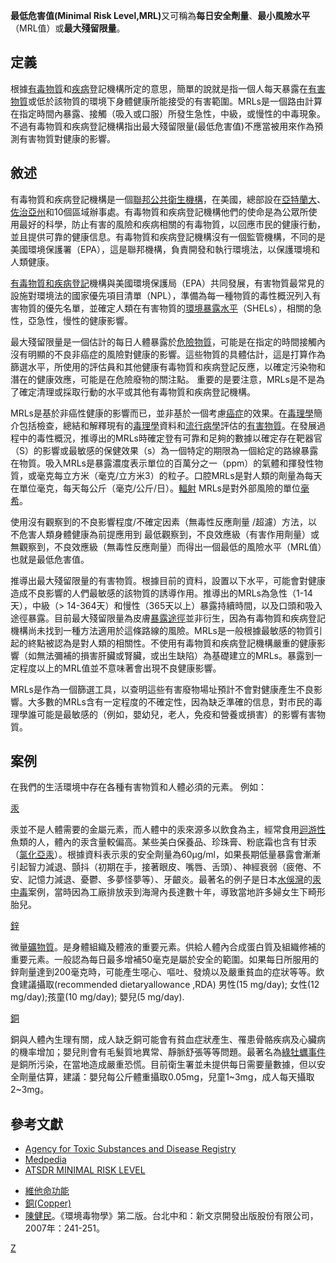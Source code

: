 {{medical}}{{藥學}}
'''最低危害值(Minimal Risk Level,MRL)'''又可稱為'''每日安全劑量'''、'''最小風險水平'''（MRL值）或'''最大殘留限量'''。

== 定義 ==

根據[[有毒物質|有毒物質]]和[[疾病|疾病]]登記機構所定的意思，簡單的說就是指一個人每天暴露在[[危險性物質|有害物質]]或低於該物質的環境下身體健康所能接受的有害範圍。MRLs是一個路由計算在指定時間內暴露、接觸（吸入或口服）所發生急性，中級，或慢性的中毒現象。不過有毒物質和疾病登記機構指出最大殘留限量(最低危害值)不應當被用來作為預測有害物質對健康的影響。

== 敘述 ==

有毒物質和疾病登記機構是一個[[聯邦公共衛生機構|聯邦公共衛生機構]]，在美國，總部設在[[亞特蘭大|亞特蘭大]]、[[佐治亞州|佐治亞州]]和10個區域辦事處。有毒物質和疾病登記機構他們的使命是為公眾所使用最好的科學，防止有害的風險和疾病相關的有毒物質，以回應市民的健康行動，並且提供可靠的健康信息。有毒物質和疾病登記機構沒有一個監管機構，不同的是美國環境保護署（EPA），這是聯邦機構，負責開發和執行環境法，以保護環境和人類健康。

[[有毒物質和疾病登記|有毒物質和疾病登記]]機構與美國環境保護局（EPA）共同發展，有害物質最常見的設施對環境法的國家優先項目清單（NPL），準備為每一種物質的毒性概況列入有害物質的優先名單，並確定人類在有害物質的[[環境暴露水平|環境暴露水平]]（SHELs），相關的急性，亞急性，慢性的健康影響。

最大殘留限量是一個估計的每日人體暴露於[[危險物質|危險物質]]，可能是在指定的時間接觸內沒有明顯的不良非癌症的風險對健康的影響。這些物質的具體估計，這是打算作為篩選水平，所使用的評估員和其他健康有毒物質和疾病登記反應，以確定污染物和潛在的健康效應，可能是在危險廢物的關注點。 重要的是要注意，MRLs是不是為了確定清理或採取行動的水平或其他有毒物質和疾病登記機構。

MRLs是基於非癌性健康的影響而已，並非基於一個考慮[[癌症|癌症]]的效果。在[[毒理學|毒理學]]簡介包括檢查，總結和解釋現有的[[毒理學|毒理學]]資料和[[流行病學|流行病學]]評估的[[有害物質|有害物質]]。在發展過程中的毒性概況，推導出的MRLs時確定登有可靠和足夠的數據以確定存在靶器官（S）的影響或最敏感的保健效果（s）為一個特定的期限為一個給定的路線暴露在物質。吸入MRLs是暴露濃度表示單位的百萬分之一（ppm）的氣體和揮發性物質，或毫克每立方米（毫克/立方米3）的粒子。口腔MRLs是對人類的劑量為每天在單位毫克，每天每公斤（毫克/公斤/日）。[[輻射|輻射]] MRLs是對外部風險的單位[[毫希|毫希]]。

使用沒有觀察到的不良影響程度/不確定因素（無毒性反應劑量 /超濾）方法，以不危害人類身體健康為前提應用到 最低觀察到，不良效應級（有害作用劑量）或 無觀察到，不良效應級（無毒性反應劑量）而得出一個最低的風險水平（MRL值）也就是最低危害值。

推導出最大殘留限量的有害物質。根據目前的資料，設置以下水平，可能會對健康造成不良影響的人們最敏感的該物質的誘導作用。推導出的MRLs為急性（1-14天），中級（> 14-364天）和慢性（365天以上）暴露持續時間，以及口頭和吸入途徑暴露。目前最大殘留限量為皮膚[[暴露途徑|暴露途徑]]並非衍生，因為有毒物質和疾病登記機構尚未找到一種方法適用於這條路線的風險。MRLs是一般根據最敏感的物質引起的終點被認為是對人類的相關性。不使用有毒物質和疾病登記機構嚴重的健康影響（如無法彌補的損害肝臟或腎臟，或出生缺陷）為基礎建立的MRLs。暴露到一定程度以上的MRL值並不意味著會出現不良健康影響。

MRLs是作為一個篩選工具，以查明這些有害廢物場址預計不會對健康產生不良影響。大多數的MRLs含有一定程度的不確定性，因為缺乏準確的信息，對市民的毒理學誰可能是最敏感的（例如，嬰幼兒，老人，免疫和營養或損害）的影響有害物質。

== 案例 ==

在我們的生活環境中存在各種有害物質和人體必須的元素。
例如：

[[汞|汞]]

汞並不是人體需要的金屬元素，而人體中的汞來源多以飲食為主，經常食用[[迴游性|迴游性]]魚類的人，體內的汞含量較偏高。某些美白保養品、珍珠膏、粉底霜也含有甘汞（[[氯化亞汞|氯化亞汞]]）。根據資料表示汞的安全劑量為60μg/ml，如果長期低量暴露會漸漸引起智力減退、顫抖（初期在手，接著眼皮、嘴唇、舌頭）、神經衰弱（疲倦、不安、記憶力減退、憂鬱、多夢怪夢等）、牙齦炎。最著名的例子是日本[[水俁灣|水俁灣]]的[[汞中毒|汞中毒]]案例，當時因為工廠排放汞到海灣內長達數十年，導致當地許多婦女生下畸形胎兒。

[[鋅|鋅]]

微量[[礦物質|礦物質]]。是身體組織及體液的重要元素。供給人體內合成蛋白質及組織修補的重要元素。一般認為每日最多增補50毫克是屬於安全的範圍。如果每日所服用的鋅劑量達到200毫克時，可能產生噁心、嘔吐、發燒以及嚴重貧血的症狀等等。飲食建議攝取(recommended dietaryallowance ,RDA) 男性(15 mg/day); 女性(12 mg/day);孩童(10 mg/day); 嬰兒(5 mg/day).
 
[[銅|銅]]

銅與人體內生理有關，成人缺乏銅可能會有貧血症狀產生、罹患骨骼疾病及心臟病的機率增加；嬰兒則會有毛髮質地異常、靜脈舒張等等問題。最著名為[[綠牡蠣事件|綠牡蠣事件]]是銅所污染，在當地造成嚴重恐慌。目前衛生署並未提供每日需要量數據，但以安全劑量估算，建議：嬰兒每公斤體重攝取0.05mg，兒童1~3mg，成人每天攝取2~3mg。

== 參考文獻 ==
*[http://www.atsdr.cdc.gov/ Agency for Toxic Substances and Disease Registry] {{Wayback|url=http://www.atsdr.cdc.gov/ |date=20160209021147 }}
*[http://www.medpedia.com/home Medpedia] {{Wayback|url=http://www.medpedia.com/home |date=20210309143621 }}
*[http://www.atsdr.cdc.gov/toxprofiles/tp120-a.pdf ATSDR MINIMAL RISK LEVEL] {{Wayback|url=http://www.atsdr.cdc.gov/toxprofiles/tp120-a.pdf |date=20210323064105 }}

*[http://tw.myblog.yahoo.com/jw!Tb_14huBGRnRiKE1XKGVlV_j9nY4/article?mid=509 維他命功能]{{dead link|date=2018年3月 |bot=InternetArchiveBot |fix-attempted=yes }}
*[http://www.woodpeckers.com.tw/modules/smartfaq/faq.php?faqid=307 銅(Copper) ]{{Dead link|date=2019年11月 |bot=InternetArchiveBot |fix-attempted=yes }}
*[[陳健民|陳健民]]。《環境毒物學》第二版。台北中和：新文京開發出版股份有限公司，2007年：241-251。

[[Category:毒理学|Z]]